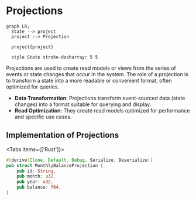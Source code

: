 
# Projections

```mermaid
graph LR;
  State --> project
  project --> Projection

  project{project}

  style State stroke-dasharray: 5 5
```

Projections are used to create read models or views from the series of events or state changes that occur in the system. The role of a projection is to transform a state into a more readable or convenient format, often optimized for queries.

- **Data Transformation**: Projections transform event-sourced data (state changes) into a format suitable for querying and display.
- **Read Optimization**: They create read models optimized for performance and specific use cases.

## Implementation of Projections

<Tabs items={['Rust']}>
<Tab>
```rust filename="application/projections.rs"
#[derive(Clone, Default, Debug, Serialize, Deserialize)]
pub struct MonthlyBalanceProjection {
    pub id: String,
    pub month: u32,
    pub year: u32,
    pub balance: f64,
}
```
</Tab>
</Tabs>
